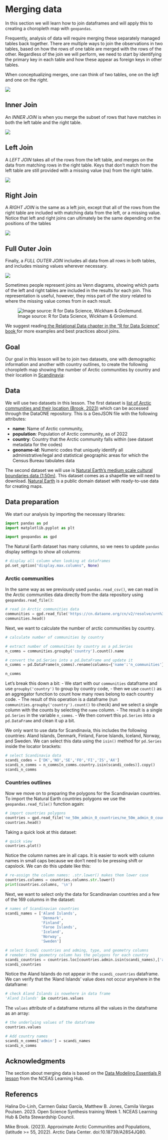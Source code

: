 # Merging data

In this section we will learn how to join dataframes and will apply this to creating a choropleth map with `geopandas`.



Frequently, analysis of data will require merging these separately managed tables back together. There are multiple ways to join the observations in two tables, based on how the rows of one table are merged with the rows of the other. Regardless of the join we will perform, we need to start by identifying the primary key in each table and how these appear as foreign keys in other tables.

When conceptualizing merges, one can think of two tables, one on the *left* and one on the *right*.

![](images/merging_data/join-diagrams-separate.png)

## Inner Join
An *INNER JOIN*  is when you merge the subset of rows that have matches in both the left table and the right table.

![](images/merging_data/join-diagrams-inner.png)

## Left Join
A *LEFT JOIN* takes all of the rows from the left table, and merges on the data from matching rows in the right table. Keys that don't match from the left table are still provided with a missing value (na) from the right table. 

![](images/merging_data/join-diagrams-left.png)

## Right Join
A *RIGHT JOIN* is the same as a left join, except that all of the rows from the right table are included with matching data from the left, or a missing value. Notice that left and right joins can ultimately be the same depending on the positions of the tables

![](images/merging_data/join-diagrams-right.png)


## Full Outer Join
Finally, a *FULL OUTER JOIN* includes all data from all rows in both tables, and includes missing values wherever necessary.

![](images/merging_data/join-diagrams-full.png)

Sometimes people represent joins as Venn diagrams, showing which parts of the left and right tables are included in the results for each join. This representation is useful, however, they miss part of the story related to where the missing value comes from in each result.

![Image source: R for Data Science, Wickham & Grolemund.](images/merging_data/join-venn.png)

We suggest reading<a href=https://r4ds.had.co.nz/relational-data.html#join-problems target="_blank"> the Relational Data chapter in the "R for Data Science" book </a> for more examples and best practices about joins.

## Goal
Our goal in this lesson will be to join two datasets, one with demographic information and another with country outlines, to create the following choropleth map showing the number of Arctic communities by country and their location in [Scandinavia](https://en.wikipedia.org/wiki/Scandinavia):

## Data

We will use two datasets in this lesson. 
The first dataset is [list of Arctic communities and their location (Brook, 2023)](https://search.dataone.org/view/doi%3A10.18739%2FA28S4JQ80) which can be accessed through the DataONE repository. 
This is a GeoJSON file with the following attributes:

- **name**: Name of Arctic community, 
- **population**: Population of Arctic community, as of 2022
- **country**: Country that the Arctic community falls within (see dataset metadata for the codes)
- **geoname-id**: Numeric codes that uniquely identify all administrative/legal and statistical geographic areas for which the Census Bureau tabulates data

The second dataset we will use is [Natural Earth's medium scale  cultural boundaries data (1:50m)](https://www.naturalearthdata.com/downloads/50m-cultural-vectors/). 
This dataset comes as a shapefile we will need to download. 
[Natural Earth](https://www.naturalearthdata.com) is a public domain dataset with ready-to-use data for creating maps. 

## Data preparation

We start our analysis by importing the necessary libraries:

```python
import pandas as pd
import matplotlib.pyplot as plt

import geopandas as gpd
```

The Natural Earth dataset has many columns, so we nees to update `pandas` display settings to show all columns:

```python
# display all column when looking at dataframes
pd.set_option("display.max.columns", None)
```

### Arctic communities

In the same way as we previously used `pandas.read_csv()`, we can read in the Arctic communities data directly from the data repository using `geopandas.read_file()`:

```python
# read in Arctic communities data
communities = gpd.read_file('https://cn.dataone.org/cn/v2/resolve/urn%3Auuid%3Aed7718ae-fb0d-43dd-9270-fbfe80bfc7a4')
communities.head()
```

Next, we want to calculate the number of arctic communities by country. 

```python
# calculate number of communities by country

# extract number of communities by country as a pd.Series
n_comms = communities.groupby('country').count().name

# convert the pd.Series into a pd.DataFrame and update it
n_comms = pd.DataFrame(n_comms).rename(columns={'name':'n_communities'}).reset_index()

n_comms
```

Let's break this down a bit:
- We start with our `communities` dataframe and use `groupby('country')` to group by country code, 
- then we use `count()` as an aggregator function to count how many rows belong to each country code.
- The result of this operation is a dataframe (run `communities.groupby('country').count()` to check) and we select a single column with the counts by selecting the `name` column.
- The result is a single `pd.Series` in the variable `n_comms`.
- We then convert this `pd.Series` into a `pd.DataFrame` and clean it up a bit.

We only want to use data for Scandinavia, this includes the following countries: Aland Islands, Denmark, Finland, Faroe Islands, Iceland, Norway, and Sweden. We can  select this data using the `isin()` method for `pd.Series` inside the locator brackets:

```python
# select Scandinavia data
scandi_codes = ['DK','NO','SE','FO','FI','IS','AX']
scandi_n_comms = n_comms[n_comms.country.isin(scandi_codes)].copy()
scandi_n_comms
```

### Countries outlines 

Now we move on to preparing the polygons for the Scandinavian countries.
To import the Natural Earth countries polygons we use the `geopandas.read_file()` function again:

```python
# import countries polygons
countries = gpd.read_file('ne_50m_admin_0_countries/ne_50m_admin_0_countries.shp')
countries.head()
```

Taking a quick look at this dataset:

```python
# quick view
countries.plot()
```

Notice the column names are in all caps. 
It is easier to work with column names in small caps because we don't need to be pressing shift or capslock. 
We can do this update like this:

```python
# re-assign the column names: .str.lower() makes them lower case
countries.columns = countries.columns.str.lower()
print(countries.columns, '\n')
```

Next, we want to select only the data for Scandinavian countries and a few of the 169 columns in the dataset:

```python
# names of Scandinavian countries
scandi_names = ['Aland Islands',
                'Denmark',
                'Finland',
                'Faroe Islands',
                'Iceland',
                'Norway',
                'Sweden']

# select Scandi countries and adming, type, and geometry columns
# remeber: the geometry column has the polygons for each country
scandi_countries = countries.loc[countries.admin.isin(scandi_names),['admin','type','geometry']]
scandi_countries
```

Notice the Aland Islands do not appear in the `scandi_countries` dataframe. 
We can verify that the 'Aland Islands' value does not occur anywhere in the dataframe:

```python
# check Aland Islands is nowehere in data frame
'Aland Islands' in countries.values
```

The `values` attribute of a dataframe returns all the values in the dataframe as an array:

```python
# the underlying values of the dataframe
countries.values
```



```python
# Add country names 
scandi_n_comms['admin'] = scandi_names
scandi_n_comms
```


## Acknowledgments

The section about merging data is based on the [Data Modeling Essentials R lesson](https://learning.nceas.ucsb.edu/2023-06-delta/session_09.html#merging-data) from the NCEAS Learning Hub. 

## Referencs

Halina Do-Linh, Carmen Galaz García, Matthew B. Jones, Camila Vargas Poulsen. 2023. Open Science Synthesis training Week 1. NCEAS Learning Hub & Delta Stewardship Council.

Mike Brook. (2023). Approximate Arctic Communities and Populations, (latitude >= 55, 2022). Arctic Data Center. doi:10.18739/A28S4JQ80.